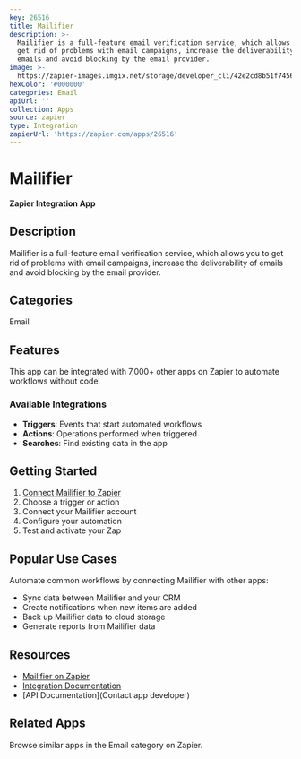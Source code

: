 ```yaml
---
key: 26516
title: Mailifier
description: >-
  Mailifier is a full-feature email verification service, which allows you to
  get rid of problems with email campaigns, increase the deliverability of
  emails and avoid blocking by the email provider.
image: >-
  https://zapier-images.imgix.net/storage/developer_cli/42e2cd8b51f74567304ceee3de0bbda0.png?auto=format%2Ccompress&ixlib=python-3.0.0&q=50
hexColor: '#000000'
categories: Email
apiUrl: ''
collection: Apps
source: zapier
type: Integration
zapierUrl: 'https://zapier.com/apps/26516'
---
```

# Mailifier

**Zapier Integration App**

## Description

Mailifier is a full-feature email verification service, which allows you to get rid of problems with email campaigns, increase the deliverability of emails and avoid blocking by the email provider.

## Categories

Email

## Features

This app can be integrated with 7,000+ other apps on Zapier to automate workflows without code.

### Available Integrations

- **Triggers**: Events that start automated workflows
- **Actions**: Operations performed when triggered
- **Searches**: Find existing data in the app

## Getting Started

1. [Connect Mailifier to Zapier](https://zapier.com/apps/26516)
2. Choose a trigger or action
3. Connect your Mailifier account
4. Configure your automation
5. Test and activate your Zap

## Popular Use Cases

Automate common workflows by connecting Mailifier with other apps:

- Sync data between Mailifier and your CRM
- Create notifications when new items are added
- Back up Mailifier data to cloud storage
- Generate reports from Mailifier data

## Resources

- [Mailifier on Zapier](https://zapier.com/apps/26516)
- [Integration Documentation](https://zapier.com/apps/26516/integrations)
- [API Documentation](Contact app developer)

## Related Apps

Browse similar apps in the Email category on Zapier.
